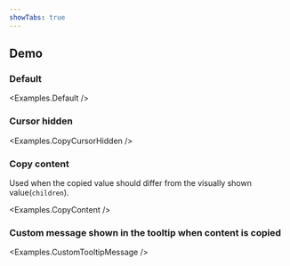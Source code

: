 ```yaml
---
showTabs: true
---
```



## Demo

### Default

<Examples.Default />

### Cursor hidden

<Examples.CopyCursorHidden />

### Copy content

Used when the copied value should differ from the visually shown value(`children`).

<Examples.CopyContent />

### Custom message shown in the tooltip when content is copied

<Examples.CustomTooltipMessage />
